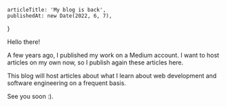 
<Layout>

    articleTitle: 'My blog is back',
    publishedAt: new Date(2022, 6, 7),
}

<ArticleInfos meta={meta} />

Hello there!

A few years ago, I published my work on a Medium account. I want to host articles on my own now, so I publish again these articles here.

This blog will host articles about what I learn about web development and software engineering on a frequent basis.

See you soon :).

</Layout>
